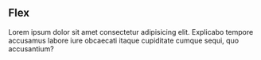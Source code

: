 ## Flex

Lorem ipsum dolor sit amet consectetur adipisicing elit. Explicabo tempore accusamus labore iure obcaecati
itaque cupiditate cumque sequi, quo accusantium?
